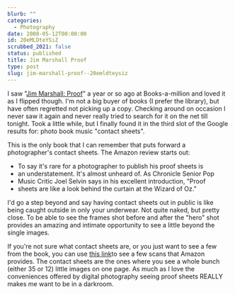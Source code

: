 ```yaml
---
blurb: ""
categories:
  - Photography
date: 2008-05-12T00:00:00
id: 20eMLDteYSiZ
scrubbed_2021: false
status: published
title: Jim Marshall Proof
type: post
slug: jim-marshall-proof--20emldteysiz
---
```


I saw "[Jim Marshall: Proof](http://www.amazon.com/Jim-Marshall-Proof/dp/0811843181)" a year or so ago at Books-a-million and loved it as I flipped though. I'm not a big buyer of books (I prefer the library), but have often regretted not picking up a copy. Checking around on occasion I never saw it again and never really tried to search for it on the net till tonight. Took a little while, but I finally found it in the third slot of the Google results for: photo book music "contact sheets". 

This is the only book that I can remember that puts forward a photographer's contact sheets. The Amazon review starts out:

- To say it's rare for a photographer to publish his proof sheets is
- an understatement. It's almost unheard of. As Chronicle Senior Pop
- Music Critic Joel Selvin says in his excellent introduction, "Proof
- sheets are like a look behind the curtain at the Wizard of Oz."

I'd go a step beyond and say having contact sheets out in public is
like being caught outside in only your underwear. Not quite naked,
but pretty close. To be able to see the frames shot before and
after the "hero" shot provides an amazing and intimate opportunity
to see a little beyond the single images. 

If you're not sure what contact sheets are, or you just want to see a few from the book, you can use [this link](http://www.amazon.com/gp/reader/0811843181/ref=sib_dp_pt#reader-link)to see a few scans that Amazon provides. The contact sheets are the ones where you see a whole bunch (either 35 or 12) little images on one page. As much as I love the conveniences offered by digital photography seeing proof sheets REALLY makes me want to be in a darkroom.